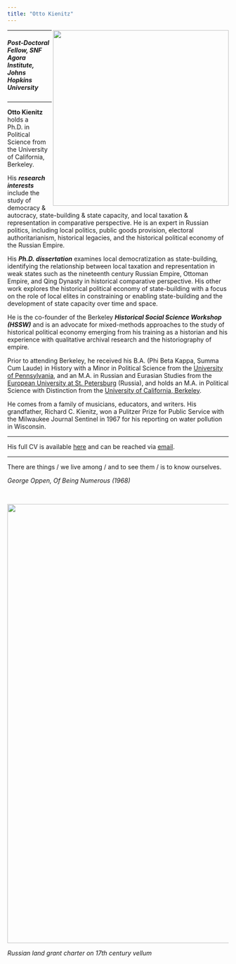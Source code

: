 ```yaml
---
title: "Otto Kienitz"
---
```


<img align="right" src="images/20221012_PoliSciStaff_bhs_030.jpg" width = "400">

---

<h5>Post-Doctoral Fellow, SNF Agora Institute, Johns Hopkins University</h5>

---

**Otto Kienitz** holds a Ph.D. in Political Science from the University of California, Berkeley.

His ***research interests*** include the study of democracy & autocracy, state-building & state capacity, and local taxation & representation in comparative perspective. He is an expert in Russian politics, including local politics, public goods provision,  electoral authoritarianism, historical legacies, and the historical political economy of the Russian Empire.

His ***Ph.D. dissertation*** examines local democratization as state-building, identifying the relationship between local taxation and representation in weak states such as the nineteenth century Russian Empire, Ottoman Empire, and Qing Dynasty in historical comparative perspective. His other work explores the historical political economy of state-building with a focus on the role of local elites in constraining or enabling state-building and the development of state capacity over time and space.

He is the co-founder of the Berkeley ***Historical Social Science Workshop (HSSW)*** and is an advocate for mixed-methods approaches to the study of historical political economy emerging from his training as a historian and his experience with qualitative archival research and the historiography of empire.

Prior to attending Berkeley, he received his B.A. (Phi Beta Kappa, Summa Cum Laude) in History with a Minor in Political Science from the [University of Pennsylvania](https://www.upenn.edu), and an M.A. in Russian and Eurasian Studies from the [European University at St. Petersburg](https://eu.spb.ru/en/) (Russia), and holds an M.A. in Political Science with Distinction from the [University of California, Berkeley](https://www.berkeley.edu).

He comes from a family of musicians, educators, and writers. His grandfather, Richard C. Kienitz, won a Pulitzer Prize for Public Service with the Milwaukee Journal Sentinel in 1967 for his reporting on water pollution in Wisconsin.

---

His full CV is available [here](cv.html) and can be reached via [email](mailto:ojk@berkeley.edu).

---

There are things / we live among / and to see them / is to know ourselves.

*George Oppen, Of Being Numerous (1968)*

<br>

<img align="center" src="images/vellumbanner.jpg" width = "1000">

*Russian land grant charter on 17th century vellum*